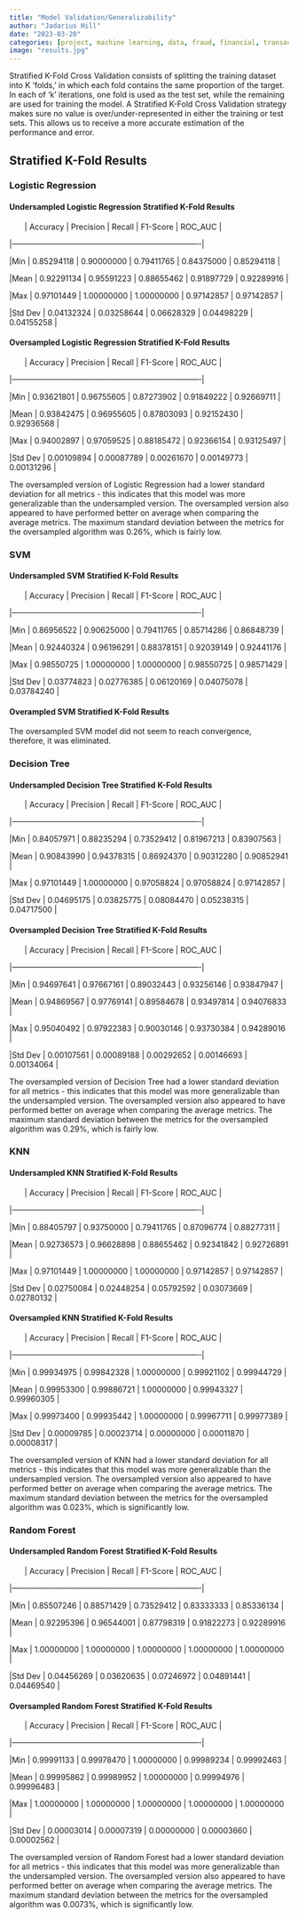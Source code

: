 ```yaml
---
title: "Model Validation/Generalizability"
author: "Jadarius Hill"
date: "2023-03-20"
categories: [project, machine learning, data, fraud, financial, transactions, credit cards, results, Stratified K-Fold Cross Validation ]
image: "results.jpg"
---
```



Stratified K-Fold Cross Validation consists of splitting the training dataset into K ‘folds,’ in which each fold contains the same proportion of the target. In each of ‘k’ iterations, one fold is used as the test set, while the remaining are used for training the model. A Stratified K-Fold Cross Validation strategy makes sure no value is over/under-represented in either the training or test sets. This allows us to receive a more accurate estimation of the performance and error.

## Stratified K-Fold Results


### Logistic Regression
#### Undersampled Logistic Regression Stratified K-Fold Results

|        |  Accuracy  |  Precision |   Recall   |  F1-Score  |   ROC_AUC  |

|-------------------------------------------------------------------------|

|Min     | 0.85294118 | 0.90000000 | 0.79411765 | 0.84375000 | 0.85294118 |

|Mean    | 0.92291134 | 0.95591223 | 0.88655462 | 0.91897729 | 0.92289916 |

|Max     | 0.97101449 | 1.00000000 | 1.00000000 | 0.97142857 | 0.97142857 |

|Std Dev | 0.04132324 | 0.03258644 | 0.06628329 | 0.04498229 | 0.04155258 |


#### Oversampled Logistic Regression Stratified K-Fold Results

|        |  Accuracy  |  Precision |   Recall   |  F1-Score  |   ROC_AUC  |

|-------------------------------------------------------------------------|

|Min     | 0.93621801 | 0.96755605 | 0.87273902 | 0.91849222 | 0.92669711 |

|Mean    | 0.93842475 | 0.96955605 | 0.87803093 | 0.92152430 | 0.92936568 |

|Max     | 0.94002897 | 0.97059525 | 0.88185472 | 0.92366154 | 0.93125497 |

|Std Dev | 0.00109894 | 0.00087789 | 0.00261670 | 0.00149773 | 0.00131296 |

The oversampled version of Logistic Regression had a lower standard deviation for all metrics - this indicates that this model was more generalizable than the undersampled version. The oversampled version also appeared to have performed better on average when comparing the average metrics. The maximum standard deviation between the metrics for the oversampled algorithm was 0.26%, which is fairly low.

### SVM
#### Undersampled SVM Stratified K-Fold Results

|        |  Accuracy  |  Precision |   Recall   |  F1-Score  |   ROC_AUC  |

|-------------------------------------------------------------------------|

|Min     | 0.86956522 | 0.90625000 | 0.79411765 | 0.85714286 | 0.86848739 |

|Mean    | 0.92440324 | 0.96196291 | 0.88378151 | 0.92039149 | 0.92441176 |

|Max     | 0.98550725 | 1.00000000 | 1.00000000 | 0.98550725 | 0.98571429 |

|Std Dev | 0.03774823 | 0.02776385 | 0.06120169 | 0.04075078 | 0.03784240 |


#### Overampled SVM Stratified K-Fold Results
The oversampled SVM model did not seem to reach convergence, therefore, it was eliminated.

### Decision Tree
#### Undersampled Decision Tree Stratified K-Fold Results

|        |  Accuracy  |  Precision |   Recall   |  F1-Score  |   ROC_AUC  |

|-------------------------------------------------------------------------|

|Min     | 0.84057971 | 0.88235294 | 0.73529412 | 0.81967213 | 0.83907563 |

|Mean    | 0.90843990 | 0.94378315 | 0.86924370 | 0.90312280 | 0.90852941 |

|Max     | 0.97101449 | 1.00000000 | 0.97058824 | 0.97058824 | 0.97142857 |

|Std Dev | 0.04695175 | 0.03825775 | 0.08084470 | 0.05238315 | 0.04717500 |


#### Oversampled Decision Tree Stratified K-Fold Results

|        |  Accuracy  |  Precision |   Recall   |  F1-Score  |   ROC_AUC  |

|-------------------------------------------------------------------------|

|Min     | 0.94697641 | 0.97667161 | 0.89032443 | 0.93256146 | 0.93847947 |

|Mean    | 0.94869567 | 0.97769141 | 0.89584678 | 0.93497814 | 0.94076833 |

|Max     | 0.95040492 | 0.97922383 | 0.90030146 | 0.93730384 | 0.94289016 |

|Std Dev | 0.00107561 | 0.00089188 | 0.00292652 | 0.00146693 | 0.00134064 |


The oversampled version of Decision Tree had a lower standard deviation for all metrics - this indicates that this model was more generalizable than the undersampled version. The oversampled version also appeared to have performed better on average when comparing the average metrics. The maximum standard deviation between the metrics for the oversampled algorithm was 0.29%, which is fairly low.


### KNN
#### Undersampled KNN Stratified K-Fold Results

|        |  Accuracy  |  Precision |   Recall   |  F1-Score  |   ROC_AUC  |

|-------------------------------------------------------------------------|

|Min     | 0.88405797 | 0.93750000 | 0.79411765 | 0.87096774 | 0.88277311 |

|Mean    | 0.92736573 | 0.96628898 | 0.88655462 | 0.92341842 | 0.92726891 |

|Max     | 0.97101449 | 1.00000000 | 1.00000000 | 0.97142857 | 0.97142857 |

|Std Dev | 0.02750084 | 0.02448254 | 0.05792592 | 0.03073669 | 0.02780132 |

#### Oversampled KNN Stratified K-Fold Results

|        |  Accuracy  |  Precision |   Recall   |  F1-Score  |   ROC_AUC  |

|-------------------------------------------------------------------------|

|Min     | 0.99934975 | 0.99842328 | 1.00000000 | 0.99921102 | 0.99944729 |

|Mean    | 0.99953300 | 0.99886721 | 1.00000000 | 0.99943327 | 0.99960305 |

|Max     | 0.99973400 | 0.99935442 | 1.00000000 | 0.99967711 | 0.99977389 |

|Std Dev | 0.00009785 | 0.00023714 | 0.00000000 | 0.00011870 | 0.00008317 |

The oversampled version of KNN had a lower standard deviation for all metrics - this indicates that this model was more generalizable than the undersampled version. The oversampled version also appeared to have performed better on average when comparing the average metrics. The maximum standard deviation between the metrics for the oversampled algorithm was 0.023%, which is significantly low.

### Random Forest

#### Undersampled Random Forest Stratified K-Fold Results

|        |  Accuracy  |  Precision |   Recall   |  F1-Score  |   ROC_AUC  |

|-------------------------------------------------------------------------|

|Min     | 0.85507246 | 0.88571429 | 0.73529412 | 0.83333333 | 0.85336134 |

|Mean    | 0.92295396 | 0.96544001 | 0.87798319 | 0.91822273 | 0.92289916 |

|Max     | 1.00000000 | 1.00000000 | 1.00000000 | 1.00000000 | 1.00000000 |

|Std Dev | 0.04456269 | 0.03620635 | 0.07246972 | 0.04891441 | 0.04469540 |

#### Oversampled Random Forest Stratified K-Fold Results

|        |  Accuracy  |  Precision |   Recall   |  F1-Score  |   ROC_AUC  |

|-------------------------------------------------------------------------|

|Min     | 0.99991133 | 0.99978470 | 1.00000000 | 0.99989234 | 0.99992463 |

|Mean    | 0.99995862 | 0.99989952 | 1.00000000 | 0.99994976 | 0.99996483 |

|Max     | 1.00000000 | 1.00000000 | 1.00000000 | 1.00000000 | 1.00000000 |

|Std Dev | 0.00003014 | 0.00007319 | 0.00000000 | 0.00003660 | 0.00002562 |

The oversampled version of Random Forest had a lower standard deviation for all metrics - this indicates that this model was more generalizable than the undersampled version. The oversampled version also appeared to have performed better on average when comparing the average metrics. The maximum standard deviation between the metrics for the oversampled algorithm was 0.0073%, which is significantly low.